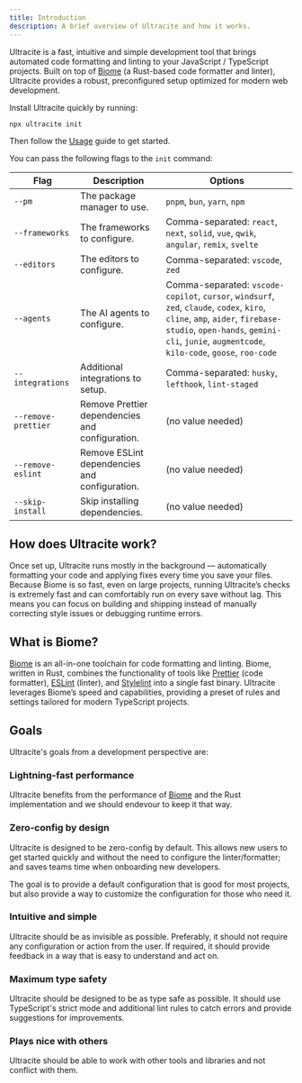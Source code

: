```yaml
---
title: Introduction
description: A brief overview of Ultracite and how it works.
---
```


Ultracite is a fast, intuitive and simple development tool that brings automated code formatting and linting to your JavaScript / TypeScript projects. Built on top of [Biome](https://biomejs.dev/) (a Rust-based code formatter and linter), Ultracite provides a robust, preconfigured setup optimized for modern web development.

Install Ultracite quickly by running:

```package-install
npx ultracite init
```

Then follow the [Usage](/usage) guide to get started.

You can pass the following flags to the `init` command:

| Flag                | Description                                      | Options                                                                 |
|---------------------|--------------------------------------------------|-------------------------------------------------------------------------|
| `--pm`              | The package manager to use.                      | `pnpm`, `bun`, `yarn`, `npm`                                            |
| `--frameworks`      | The frameworks to configure.                     | Comma-separated: `react`, `next`, `solid`, `vue`, `qwik`, `angular`, `remix`, `svelte` |
| `--editors`         | The editors to configure.                        | Comma-separated: `vscode`, `zed`                                        |
| `--agents`          | The AI agents to configure.                      | Comma-separated: `vscode-copilot`, `cursor`, `windsurf`, `zed`, `claude`, `codex`, `kiro`, `cline`, `amp`, `aider`, `firebase-studio`, `open-hands`, `gemini-cli`, `junie`, `augmentcode`, `kilo-code`, `goose`, `roo-code` |
| `--integrations`    | Additional integrations to setup.                | Comma-separated: `husky`, `lefthook`, `lint-staged`                     |
| `--remove-prettier` | Remove Prettier dependencies and configuration.  | (no value needed)                                                       |
| `--remove-eslint`   | Remove ESLint dependencies and configuration.    | (no value needed)                                                       |
| `--skip-install`    | Skip installing dependencies.                    | (no value needed)                                                       |

## How does Ultracite work?

Once set up, Ultracite runs mostly in the background — automatically formatting your code and applying fixes every time you save your files. Because Biome is so fast, even on large projects, running Ultracite’s checks is extremely fast and can comfortably run on every save without lag. This means you can focus on building and shipping instead of manually correcting style issues or debugging runtime errors.

## What is Biome?

[Biome](https://biomejs.dev/) is an all-in-one toolchain for code formatting and linting. Biome, written in Rust, combines the functionality of tools like [Prettier](https://prettier.io/) (code formatter), [ESLint](https://eslint.org/) (linter), and [Stylelint](https://stylelint.io/) into a single fast binary. Ultracite leverages Biome’s speed and capabilities, providing a preset of rules and settings tailored for modern TypeScript projects.

## Goals

Ultracite's goals from a development perspective are:

### Lightning-fast performance

Ultracite benefits from the performance of [Biome](https://biomejs.dev/) and the Rust implementation and we should endevour to keep it that way.

### Zero-config by design

Ultracite is designed to be zero-config by default. This allows new users to get started quickly and without the need to configure the linter/formatter; and saves teams time when onboarding new developers.

The goal is to provide a default configuration that is good for most projects, but also provide a way to customize the configuration for those who need it.

### Intuitive and simple

Ultracite should be as invisible as possible. Preferably, it should not require any configuration or action from the user. If required, it should provide feedback in a way that is easy to understand and act on.

### Maximum type safety

Ultracite should be designed to be as type safe as possible. It should use TypeScript's strict mode and additional lint rules to catch errors and provide suggestions for improvements.

### Plays nice with others

Ultracite should be able to work with other tools and libraries and not conflict with them.
